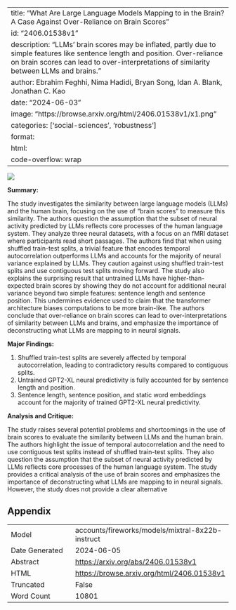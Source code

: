 
---
title: "What Are Large Language Models Mapping to in the Brain? A Case Against Over-Reliance on Brain Scores"
id: "2406.01538v1"
description: "LLMs' brain scores may be inflated, partly due to simple features like sentence length and position. Over-reliance on brain scores can lead to over-interpretations of similarity between LLMs and brains."
author: Ebrahim Feghhi, Nima Hadidi, Bryan Song, Idan A. Blank, Jonathan C. Kao
date: "2024-06-03"
image: "https://browse.arxiv.org/html/2406.01538v1/x1.png"
categories: ['social-sciences', 'robustness']
format:
  html:
    code-overflow: wrap
---

![](https://browse.arxiv.org/html/2406.01538v1/x1.png)

**Summary:**

The study investigates the similarity between large language models (LLMs) and the human brain, focusing on the use of "brain scores" to measure this similarity. The authors question the assumption that the subset of neural activity predicted by LLMs reflects core processes of the human language system. They analyze three neural datasets, with a focus on an fMRI dataset where participants read short passages. The authors find that when using shuffled train-test splits, a trivial feature that encodes temporal autocorrelation outperforms LLMs and accounts for the majority of neural variance explained by LLMs. They caution against using shuffled train-test splits and use contiguous test splits moving forward. The study also explains the surprising result that untrained LLMs have higher-than-expected brain scores by showing they do not account for additional neural variance beyond two simple features: sentence length and sentence position. This undermines evidence used to claim that the transformer architecture biases computations to be more brain-like. The authors conclude that over-reliance on brain scores can lead to over-interpretations of similarity between LLMs and brains, and emphasize the importance of deconstructing what LLMs are mapping to in neural signals.

**Major Findings:**

1. Shuffled train-test splits are severely affected by temporal autocorrelation, leading to contradictory results compared to contiguous splits.
2. Untrained GPT2-XL neural predictivity is fully accounted for by sentence length and position.
3. Sentence length, sentence position, and static word embeddings account for the majority of trained GPT2-XL neural predictivity.

**Analysis and Critique:**

The study raises several potential problems and shortcomings in the use of brain scores to evaluate the similarity between LLMs and the human brain. The authors highlight the issue of temporal autocorrelation and the need to use contiguous test splits instead of shuffled train-test splits. They also question the assumption that the subset of neural activity predicted by LLMs reflects core processes of the human language system. The study provides a critical analysis of the use of brain scores and emphasizes the importance of deconstructing what LLMs are mapping to in neural signals. However, the study does not provide a clear alternative

## Appendix

|          |          |
|----------|----------|
| Model     | accounts/fireworks/models/mixtral-8x22b-instruct       |
| Date Generated     | 2024-06-05       |
| Abstract | [https://arxiv.org/abs/2406.01538v1](https://arxiv.org/abs/2406.01538v1)        |
| HTML     | [https://browse.arxiv.org/html/2406.01538v1](https://browse.arxiv.org/html/2406.01538v1)       |
| Truncated       | False       |
| Word Count       | 10801       |